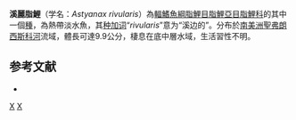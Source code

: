 {{Speciesbox 
| taxon = Astyanax rivularis
| status = NE
| status_system = IUCN3.1
| authority = [[Lütken|Lütken]], 1875
| synonyms = *''Tetragonopterus rivularis''<br /><small>Lütken, 1875</small>
}}
'''溪麗脂鯉'''（学名：''Astyanax rivularis''）為[[輻鰭魚綱|輻鰭魚綱]][[脂鯉目|脂鯉目]][[脂鯉亞目|脂鯉亞目]][[脂鯉科|脂鯉科]]的其中一個[[種|種]]，為熱帶淡水魚，其[[种加词|种加词]]“''rivularis''”意为“溪边的”。分布於[[南美洲|南美洲]][[聖弗朗西斯科河|聖弗朗西斯科河]]流域，體長可達9.9公分，棲息在底中層水域，生活習性不明。

==参考文献==
{{refbegin}}
*{{FishBase_species|genus=Astyanax|species=rivularis|year=2013|month=11}}
{{refend}}

{{Taxonbar|from=Q5592705}}

[[Category:麗脂鯉屬|X]]
[[Category:_1875年描述的鱼类|X]]


{{魚類小作品}}
